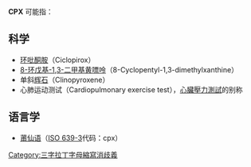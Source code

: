 '''CPX''' 可能指：
{{TOC right}}
==科学==
* [[环吡酮胺|环吡酮胺]]（Ciclopirox）
* [[8-环戊基-1,3-二甲基黄嘌呤|8-环戊基-1,3-二甲基黄嘌呤]]（8-Cyclopentyl-1,3-dimethylxanthine）
* 单斜[[辉石|辉石]]（Clinopyroxene）
* 心肺运动测试（Cardiopulmonary exercise test），[[心臟壓力測試|心臟壓力測試]]的别称

==语言学==
* [[莆仙语|莆仙语]]（[[ISO_639-3|ISO 639-3]]代码：cpx）
{{消歧义}}

[[Category:三字拉丁字母縮寫消歧義|Category:三字拉丁字母縮寫消歧義]]